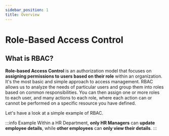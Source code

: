 ```yaml
---
sidebar_position: 1
title: Overview
---
```


# Role-Based Access Control

## What is RBAC?

**Role-based Access Control** is an authorization model that focuses on **assigning permissions to users based on their role** within
an organization. It's the most basic and simple approach to access management. RBAC allows us to analyze the needs of particular users
and group them into roles based on common responsibilities. You can then assign one or more roles to each user, and many actions to each
role, where each action can or cannot be performed on a specific resource you have defined.

Let's have a look at a simple example of RBAC.

:::info Example
Within a HR Department, **only HR Managers** can **update employee details**, while **other employees** can **only view their details**.
:::
